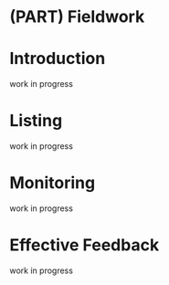 
# (PART) Fieldwork {-}


# Introduction {-}

work in progress

# Listing

work in progress

# Monitoring

work in progress

# Effective Feedback

work in progress
